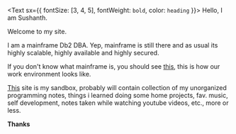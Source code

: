 <Text sx={{ fontSize: [3, 4, 5], fontWeight: `bold`, color: `heading` }}>
  Hello, I am Sushanth.
</Text>

Welcome to my site. 

I am a mainframe Db2 DBA. Yep, mainframe is still there and as usual its highly scalable, highly available and highly secured. 

If you don't know what mainframe is, you should see [this](https://www.youtube.com/watch?v=ar0xLps7WSY), this is how our work environment looks like. 

[This](../hello-world) site is my sandbox, probably will contain collection of my unorganized programming notes, things i learned doing some home projects, fav. music, self development, notes taken while watching youtube videos, etc., more or less.  

**Thanks**